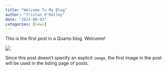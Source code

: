 ```yaml
---
title: "Welcome To My Blog"
author: "Tristan O'Malley"
date: "2022-08-03"
categories: [news]
---
```


This is the first post in a Quarto blog. Welcome!

![](thumbnail.jpg)

Since this post doesn't specify an explicit `image`, the first image in the post will be used in the listing page of posts.

